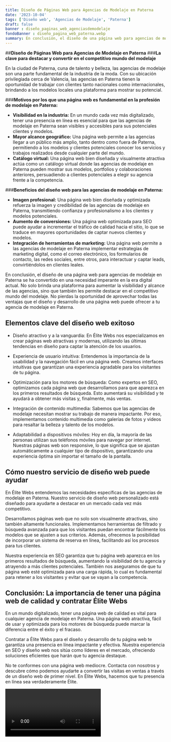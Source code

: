 ```yaml
---
title: Diseño de Páginas Web para Agencias de Modelaje en Paterna
date: '2023-10-04'
tags: ['Diseño web', 'Agencias de Modelaje', 'Paterna']
draft: false
banner : diseño_paginas_web_agenciasdemodelaje
fondoBanner : diseño_pagina_web_paterna.webp
summary: En conclusión, el diseño de una página web para agencias de modelaje en Paterna se ha convertido en una necesidad imperante en la era digital actual. No solo brinda una plataforma para aumentar la visibilidad y alcance de las agencias, sino que también les permite destacar en el competitivo mundo del modelaje. No pierdas la oportunidad de aprovechar todas las ventajas que el diseño y desarrollo de una página web puede ofrecer a tu agencia de modelaje en Paterna.
---
```


##**Diseño de Páginas Web para Agencias de Modelaje en Paterna**
###**La clave para destacar y convertir en el competitivo mundo del modelaje**
  
En la ciudad de Paterna, cuna de talento y belleza, las agencias de modelaje son una parte fundamental de la industria de la moda. Con su ubicación privilegiada cerca de Valencia, las agencias en Paterna tienen la oportunidad de trabajar con clientes tanto nacionales como internacionales, brindando a los modelos locales una plataforma para mostrar su potencial.

###**Motivos por los que una página web es fundamental en la profesión de modelaje en Paterna:**
* **Visibilidad en la industria:** En un mundo cada vez más digitalizado, tener una presencia en línea es esencial para que las agencias de modelaje en Paterna sean visibles y accesibles para sus potenciales clientes y modelos.
* **Mayor alcance geográfico:** Una página web permite a las agencias llegar a un público más amplio, tanto dentro como fuera de Paterna, permitiendo a los modelos y clientes potenciales conocer los servicios y trabajos realizados desde cualquier parte del mundo.
* **Catálogo virtual:** Una página web bien diseñada y visualmente atractiva actúa como un catálogo virtual donde las agencias de modelaje en Paterna pueden mostrar sus modelos, portfolios y colaboraciones anteriores, persuadiendo a clientes potenciales a elegir su agencia frente a la competencia.

###**Beneficios del diseño web para las agencias de modelaje en Paterna:**
* **Imagen profesional:** Una página web bien diseñada y optimizada refuerza la imagen y credibilidad de las agencias de modelaje en Paterna, transmitiendo confianza y profesionalismo a los clientes y modelos potenciales.
* **Aumento de conversiones:** Una página web optimizada para SEO puede ayudar a incrementar el tráfico de calidad hacia el sitio, lo que se traduce en mayores oportunidades de captar nuevos clientes y modelos.
* **Integración de herramientas de marketing:** Una página web permite a las agencias de modelaje en Paterna implementar estrategias de marketing digital, como el correo electrónico, los formularios de contacto, las redes sociales, entre otros, para interactuar y captar leads, convirtiéndolos en clientes leales.

En conclusión, el diseño de una página web para agencias de modelaje en Paterna se ha convertido en una necesidad imperante en la era digital actual. No solo brinda una plataforma para aumentar la visibilidad y alcance de las agencias, sino que también les permite destacar en el competitivo mundo del modelaje. No pierdas la oportunidad de aprovechar todas las ventajas que el diseño y desarrollo de una página web puede ofrecer a tu agencia de modelaje en Paterna.

<GifSeo />

<Cta />

## Elementos clave del diseño web exitoso

- Diseño atractivo y a la vanguardia: En Élite Webs nos especializamos en crear páginas web atractivas y modernas, utilizando las últimas tendencias en diseño para captar la atención de los usuarios.

- Experiencia de usuario intuitiva: Entendemos la importancia de la usabilidad y la navegación fácil en una página web. Creamos interfaces intuitivas que garantizan una experiencia agradable para los visitantes de tu página.

- Optimización para los motores de búsqueda: Como expertos en SEO, optimizamos cada página web que desarrollamos para que aparezca en los primeros resultados de búsqueda. Esto aumentará su visibilidad y te ayudará a obtener más visitas y, finalmente, más ventas.

- Integración de contenido multimedia: Sabemos que las agencias de modelaje necesitan mostrar su trabajo de manera impactante. Por eso, implementamos contenido multimedia como galerías de fotos y videos para resaltar la belleza y talento de los modelos.

- Adaptabilidad a dispositivos móviles: Hoy en día, la mayoría de las personas utilizan sus teléfonos móviles para navegar por internet. Nuestras páginas web son responsive, lo que significa que se ajustan automáticamente a cualquier tipo de dispositivo, garantizando una experiencia óptima sin importar el tamaño de la pantalla.

## Cómo nuestro servicio de diseño web puede ayudar

En Élite Webs entendemos las necesidades específicas de las agencias de modelaje en Paterna. Nuestro servicio de diseño web personalizado está diseñado para ayudarte a destacar en un mercado cada vez más competitivo.

Desarrollamos páginas web que no solo son visualmente atractivas, sino también altamente funcionales. Implementamos herramientas de filtrado y búsqueda avanzada para que los visitantes puedan encontrar fácilmente los modelos que se ajusten a sus criterios. Además, ofrecemos la posibilidad de incorporar un sistema de reserva en línea, facilitando así los procesos para tus clientes.

Nuestra experiencia en SEO garantiza que tu página web aparezca en los primeros resultados de búsqueda, aumentando la visibilidad de tu agencia y atrayendo a más clientes potenciales. También nos aseguramos de que tu página web esté optimizada para una carga rápida, lo cual es fundamental para retener a los visitantes y evitar que se vayan a la competencia.

## Conclusión: La importancia de tener una página web de calidad y contratar Élite Webs

En un mundo digitalizado, tener una página web de calidad es vital para cualquier agencia de modelaje en Paterna. Una página web atractiva, fácil de usar y optimizada para los motores de búsqueda puede marcar la diferencia entre el éxito y el fracaso.

Contratar a Élite Webs para el diseño y desarrollo de tu página web te garantiza una presencia en línea impactante y efectiva. Nuestra experiencia en SEO y diseño web nos sitúa como líderes en el mercado, ofreciendo soluciones eficientes que harán que tu agencia destaque.

No te conformes con una página web mediocre. Contacta con nosotros y descubre cómo podemos ayudarte a convertir las visitas en ventas a través de un diseño web de primer nivel. En Élite Webs, hacemos que tu presencia en línea sea verdaderamente Élite.

<Video />

<CtaBot job='Agencias de Modelaje' city='Paterna'/>

<Gmaps query='Paterna+españa+maps' />